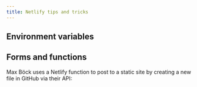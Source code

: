```yaml
---
title: Netlify tips and tricks
---
```


## Environment variables

<Bookmark url='https://scotch.io/@sw-yx/netlify-environment-variables-the-cheat-codes-of-the-internet' />

## Forms and functions

<Tweet src='https://twitter.com/MaOberlehner/status/1145898235099267072' />

<Bookmark url='https://css-tricks.com/using-netlify-forms-and-netlify-functions-to-build-an-email-sign-up-widget/' />

Max Böck uses a Netlify function to post to a static site by creating a new file in GitHub via their API:

<Bookmark url='https://mxb.dev/blog/indieweb-link-sharing/' />